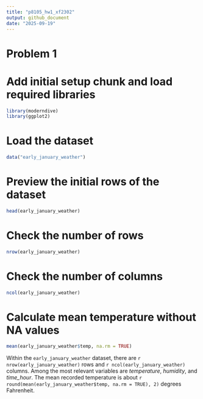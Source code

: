 ```yaml
---
title: "p8105_hw1_xf2302"
output: github_document
date: "2025-09-19"
---
```

# Problem 1
# Add initial setup chunk and load required libraries
```r
library(moderndive)
library(ggplot2)
```
# Load the dataset
```r
data("early_january_weather")
```
# Preview the initial rows of the dataset
```r
head(early_january_weather)
```
# Check the number of rows
```r
nrow(early_january_weather)
```
# Check the number of columns
```r
ncol(early_january_weather)
```
# Calculate mean temperature without NA values
```r
mean(early_january_weather$temp, na.rm = TRUE)
```
Within the `early_january_weather` dataset, there are `r nrow(early_january_weather)` rows and `r ncol(early_january_weather)` columns. Among the most relevant variables are *temperature*, *humidity*, and *time_hour*. The mean recorded temperature is about `r round(mean(early_january_weather$temp, na.rm = TRUE), 2)` degrees Fahrenheit.

